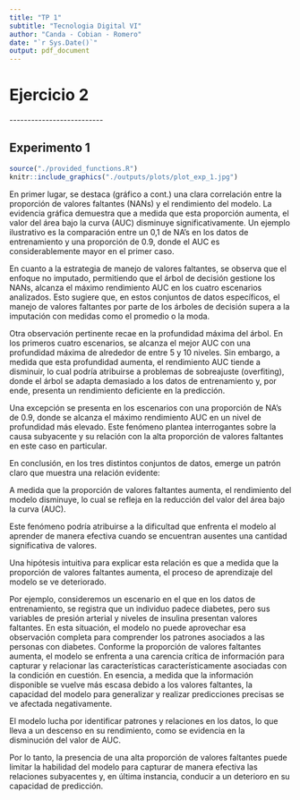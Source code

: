 ```yaml
---
title: "TP 1"
subtitle: "Tecnologia Digital VI"
author: "Canda - Cobian - Romero"
date: "`r Sys.Date()`"
output: pdf_document
---
```


# Ejercicio 2

\-\-\-\-\-\-\-\-\-\-\-\-\-\-\-\-\-\-\-\-\-\-\-\-\--

## Experimento 1
```r
source("./provided_functions.R")
knitr::include_graphics("./outputs/plots/plot_exp_1.jpg")
```


En primer lugar, se destaca (gráfico a cont.) una clara correlación entre la proporción de valores faltantes (NANs) y el rendimiento del modelo. La evidencia gráfica demuestra que a medida que esta proporción aumenta, el valor del área bajo la curva (AUC) disminuye significativamente. Un ejemplo ilustrativo es la comparación entre un 0,1 de NA's en los datos de entrenamiento y una proporción de 0.9, donde el AUC es considerablemente mayor en el primer caso.


En cuanto a la estrategia de manejo de valores faltantes, se observa que el enfoque no imputado, permitiendo que el árbol de decisión gestione los NANs, alcanza el máximo rendimiento AUC en los cuatro escenarios analizados. Esto sugiere que, en estos conjuntos de datos específicos, el manejo de valores faltantes por parte de los árboles de decisión supera a la imputación con medidas como el promedio o la moda.

Otra observación pertinente recae en la profundidad máxima del árbol. En los primeros cuatro escenarios, se alcanza el mejor AUC con una profundidad máxima de alrededor de entre 5 y 10 niveles. Sin embargo, a medida que esta profundidad aumenta, el rendimiento AUC tiende a disminuir, lo cual podría atribuirse a problemas de sobreajuste (overfiting), donde el árbol se adapta demasiado a los datos de entrenamiento y, por ende, presenta un rendimiento deficiente en la predicción.

Una excepción se presenta en los escenarios con una proporción de NA's de 0.9, donde se alcanza el máximo rendimiento AUC en un nivel de profundidad más elevado. Este fenómeno plantea interrogantes sobre la causa subyacente y su relación con la alta proporción de valores faltantes en este caso en particular.

En conclusión, en los tres distintos conjuntos de datos, emerge un patrón claro que muestra una relación evidente:

A medida que la proporción de valores faltantes aumenta, el rendimiento del modelo disminuye, lo cual se refleja en la reducción del valor del área bajo la curva (AUC).

Este fenómeno podría atribuirse a la dificultad que enfrenta el modelo al aprender de manera efectiva cuando se encuentran ausentes una cantidad significativa de valores.

Una hipótesis intuitiva para explicar esta relación es que a medida que la proporción de valores faltantes aumenta, el proceso de aprendizaje del modelo se ve deteriorado.

Por ejemplo, consideremos un escenario en el que en los datos de entrenamiento, se registra que un individuo padece diabetes, pero sus variables de presión arterial y niveles de insulina presentan valores faltantes. En esta situación, el modelo no puede aprovechar esa observación completa para comprender los patrones asociados a las personas con diabetes. Conforme la proporción de valores faltantes aumenta, el modelo se enfrenta a una carencia crítica de información para capturar y relacionar las características característicamente asociadas con la condición en cuestión. En esencia, a medida que la información disponible se vuelve más escasa debido a los valores faltantes, la capacidad del modelo para generalizar y realizar predicciones precisas se ve afectada negativamente.

El modelo lucha por identificar patrones y relaciones en los datos, lo que lleva a un descenso en su rendimiento, como se evidencia en la disminución del valor de AUC.

Por lo tanto, la presencia de una alta proporción de valores faltantes puede limitar la habilidad del modelo para capturar de manera efectiva las relaciones subyacentes y, en última instancia, conducir a un deterioro en su capacidad de predicción.
